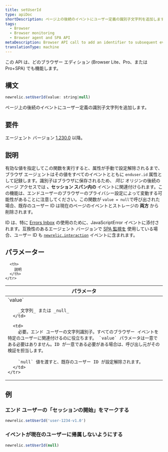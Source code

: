 ```yaml
---
title: setUserId
type: apiDoc
shortDescription: ページ上の後続のイベントにユーザー定義の識別子文字列を追加します。
tags:
  - Browser
  - Browser monitoring
  - Browser agent and SPA API
metaDescription: Browser API call to add an identifier to subsequent events on the page.
translationType: machine
---
```


<Callout variant="important">
  この API は、どのブラウザー エディション (Browser Lite、Pro、または Pro+SPA) でも機能します。
</Callout>

## 構文

```js
newrelic.setUserId(value: string|null)
```

ページ上の後続のイベントにユーザー定義の識別子文字列を追加します。

## 要件

エージェント バージョン [1.230.0](/docs/release-notes/new-relic-browser-release-notes/browser-agent-release-notes) 以降。

## 説明

有効な値を指定してこの関数を実行すると、属性が手動で設定解除されるまで、ブラウザ エージェントはその値をすべてのイベントとともに `enduser.id` 属性として記録します。識別子はブラウザに保存されるため、 _同じ_ オリジンの後続のページ アクセスでは **、セッション スパン内の** イベントに関連付けられます。この機能は、エンドユーザーのブラウザーのプライバシー設定によって変動する可能性があることに注意してください。この関数が `value = null`で呼び出された場合、既存のユーザー ID は現在のページのイベントとストレージの **両方** から削除されます。

ID は、特に [Errors Inbox](/docs/errors-inbox/errors-inbox/) の使用のために、JavaScriptError イベントに添付されます。互換性のあるエージェント バージョンで [SPA 監視を](/docs/browser/single-page-app-monitoring/get-started/welcome-single-page-app-monitoring) 使用している場合、ユーザー ID も [`newrelic.interaction`](/docs/browser/new-relic-browser/browser-agent-apis/browser-spa-api-newrelicinteraction) イベントに含まれます。

## パラメーター

<table>
  <thead>
    <tr>
      <th width="25%">
        パラメータ
      </th>

      <th>
        説明
      </th>
    </tr>
  </thead>

  <tbody>
    <tr>
      <td>
        `value`

        _文字列_ または _null_
      </td>

      <td>
        必要。エンド ユーザーの文字列識別子。すべてのブラウザー イベントを特定のユーザーに関連付けるのに役立ちます。 `value` パラメータは一意である必要はありません。ID が一意である必要がある場合は、呼び出し元がその検証を担当します。

        `null` 値を渡すと、既存のユーザー ID が設定解除されます。
      </td>
    </tr>
  </tbody>
</table>

## 例

### エンド ユーザーの「セッションの開始」をマークする

```js
newrelic.setUserId('user-1234-v1.0')
```

### イベントが現在のユーザーに帰属しないようにする

```js
newrelic.setUserId(null)
```